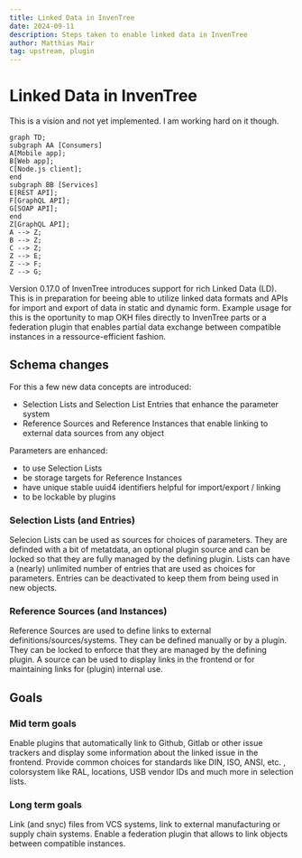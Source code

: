 ```yaml
---
title: Linked Data in InvenTree
date: 2024-09-11
description: Steps taken to enable linked data in InvenTree
author: Matthias Mair
tag: upstream, plugin
---
```


# Linked Data in InvenTree

<Callout type="warning" emoji="⚠️">
  This is a vision and not yet implemented. I am working hard on it though.
</Callout>

```mermaid
graph TD;
subgraph AA [Consumers]
A[Mobile app];
B[Web app];
C[Node.js client];
end
subgraph BB [Services]
E[REST API];
F[GraphQL API];
G[SOAP API];
end
Z[GraphQL API];
A --> Z;
B --> Z;
C --> Z;
Z --> E;
Z --> F;
Z --> G;
```

Version 0.17.0 of InvenTree introduces support for rich Linked Data (LD). This is in preparation for beeing able to utilize linked data formats and APIs for import and export of data in static and dynamic form.
Example usage for this is the oportunity to map OKH files directly to InvenTree parts or a federation plugin that enables partial data exchange between compatible instances in a ressource-efficient fashion.

## Schema changes

For this a few new data concepts are introduced:
- Selection Lists and Selection List Entries that enhance the parameter system
- Reference Sources and Reference Instances that enable linking to external data sources from any object

Parameters are enhanced:
- to use Selection Lists
- be storage targets for Reference Instances
- have unique stable uuid4 identifiers helpful for import/export / linking
- to be lockable by plugins

### Selection Lists (and Entries)

Selecion Lists can be used as sources for choices of parameters. They are definded with a bit of metatdata, an optional plugin source and can be locked so that they are fully managed by the defining plugin.
Lists can have a (nearly) unlimited number of entries that are used as choices for parameters. Entries can be deactivated to keep them from being used in new objects.

### Reference Sources (and Instances)

Reference Sources are used to define links to external definitions/sources/systems. They can be defined manually or by a plugin. They can be locked to enforce that they are managed by the defining plugin. A source can be used to display links in the frontend or for maintaining links for (plugin) internal use.

## Goals
### Mid term goals

Enable plugins that automatically link to Github, Gitlab or other issue trackers and display some information about the linked issue in the frontend.
Provide common choices for standards like DIN, ISO, ANSI, etc. , colorsystem like RAL, locations, USB vendor IDs and much more in selection lists.

### Long term goals

Link (and snyc) files from VCS systems, link to external manufacturing or supply chain systems.
Enable a federation plugin that allows to link objects between compatible instances.
